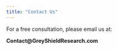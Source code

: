 ```yaml
---
title: "Contact Us"
---
```


For a free consultation, please email us at:

**Contact\@GreyShieldResearch.com**

```         
```
